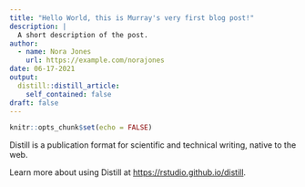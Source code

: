 ```yaml
---
title: "Hello World, this is Murray's very first blog post!"
description: |
  A short description of the post.
author:
  - name: Nora Jones
    url: https://example.com/norajones
date: 06-17-2021
output:
  distill::distill_article:
    self_contained: false
draft: false
---
```



```r
knitr::opts_chunk$set(echo = FALSE)
```

Distill is a publication format for scientific and technical writing, native to the web.

Learn more about using Distill at <https://rstudio.github.io/distill>.


